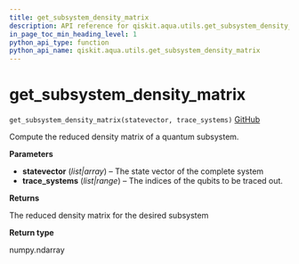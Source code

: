 ```yaml
---
title: get_subsystem_density_matrix
description: API reference for qiskit.aqua.utils.get_subsystem_density_matrix
in_page_toc_min_heading_level: 1
python_api_type: function
python_api_name: qiskit.aqua.utils.get_subsystem_density_matrix
---
```


# get\_subsystem\_density\_matrix

<span id="qiskit.aqua.utils.get_subsystem_density_matrix" />

`get_subsystem_density_matrix(statevector, trace_systems)` [GitHub](https://github.com/qiskit-community/qiskit-aqua/tree/stable/0.7/qiskit/aqua/utils/subsystem.py "view source code")

Compute the reduced density matrix of a quantum subsystem.

**Parameters**

*   **statevector** (*list|array*) – The state vector of the complete system
*   **trace\_systems** (*list|range*) – The indices of the qubits to be traced out.

**Returns**

The reduced density matrix for the desired subsystem

**Return type**

numpy.ndarray


